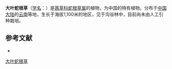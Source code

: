 {{Speciesbox
| name = 大叶蛇根草
| status = 
| status_system = 
| image =
| genus = Ophiorrhiza
| species = repandicalyx
| authority = H. S. Lo
}}

'''大叶蛇根草'''（[[学名|学名]]：{{lang|la|''Ophiorrhiza repandicalyx''}}）是[[茜草科|茜草科]][[蛇根草属|蛇根草属]]的植物，为中国的特有植物。分布于[[中国大陆|中国大陆]]的[[云南|云南]]等地，生长于海拔1,100米的地区，见于沟谷林中，目前尚未由人工引种栽培。

== 参考文献 ==
<div class="references-small">
* {{cite web| url =http://www.bioinfo.cn/db05/KmzwSpecies.php?action=view&id=19983| title =大叶蛇根草| work =《中国高等植物数据库全库》| publisher =中国科学院微生物研究所| author =昆明植物研究所| accessdate =2009-02-25| deadurl =yes| archiveurl =https://web.archive.org/web/20160305051041/http://www.bioinfo.cn/db05/KmzwSpecies.php?action=view&id=19983| archivedate =2016-03-05}}
</div>
{{Taxonbar|from=Q10934075}}

[[Category:蛇根草属|大叶蛇根草]]


{{植物小作品}}